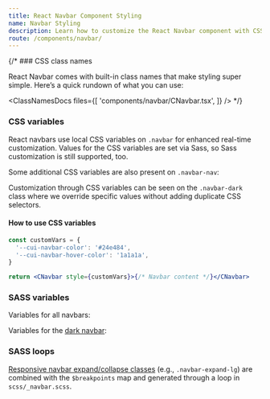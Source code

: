 ```yaml
---
title: React Navbar Component Styling
name: Navbar Styling
description: Learn how to customize the React Navbar component with CSS classes, variables, and SASS for flexible styling and seamless integration into your design.
route: /components/navbar/
---
```


{/* ### CSS class names

React Navbar comes with built-in class names that make styling super simple. Here’s a quick rundown of what you can use:

<ClassNamesDocs
  files={[
    'components/navbar/CNavbar.tsx',
  ]}
/> */}

### CSS variables

React navbars use local CSS variables on `.navbar` for enhanced real-time customization. Values for the CSS variables are set via Sass, so Sass customization is still supported, too.

<ScssDocs file="_navbar.scss" capture="navbar-css-vars"/>

Some additional CSS variables are also present on `.navbar-nav`:

<ScssDocs file="_navbar.scss" capture="navbar-nav-css-vars"/>

Customization through CSS variables can be seen on the `.navbar-dark` class where we override specific values without adding duplicate CSS selectors.

<ScssDocs file="_navbar.scss" capture="navbar-dark-css-vars"/>

#### How to use CSS variables

```jsx
const customVars = {
  '--cui-navbar-color': '#24e484',
  '--cui-navbar-hover-color': '1a1a1a',
}

return <CNavbar style={customVars}>{/* Navbar content */}</CNavbar>
```

### SASS variables

Variables for all navbars:

<ScssDocs file="_variables.scss" capture="navbar-variables"/>

Variables for the [dark navbar](#color-schemes):

<ScssDocs file="_variables.scss" capture="navbar-dark-variables"/>

### SASS loops

[Responsive navbar expand/collapse classes](#responsive-behaviors) (e.g., `.navbar-expand-lg`) are combined with the `$breakpoints` map and generated through a loop in `scss/_navbar.scss`.

<ScssDocs file="_navbar.scss" capture="navbar-expand-loop"/>
